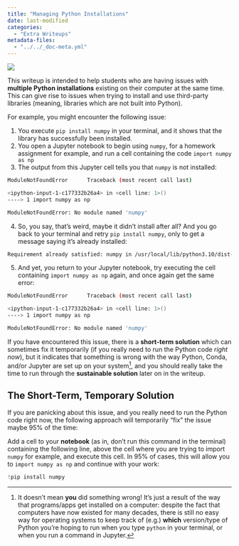 ```yaml
---
title: "Managing Python Installations"
date: last-modified
categories:
  - "Extra Writeups"
metadata-files: 
  - "../../_doc-meta.yml"
---
```


![](images/spiderman-crop.jpeg)

This writeup is intended to help students who are having issues with **multiple Python installations** existing on their computer at the same time. This can give rise to issues when trying to install and use third-party libraries (meaning, libraries which are not built into Python).

For example, you might encounter the following issue:

1. You execute `pip install numpy` in your terminal, and it shows that the library has successfully been installed.
2. You open a Jupyter notebook to begin using `numpy`, for a homework assignment for example, and run a cell containing the code `import numpy as np`
3. The output from this Jupyter cell tells you that `numpy` is not installed:

```bash
ModuleNotFoundError      Traceback (most recent call last)

<ipython-input-1-c177332b26a4> in <cell line: 1>()
----> 1 import numpy as np

ModuleNotFoundError: No module named 'numpy'
```

4. So, you say, that's weird, maybe it didn't install after all? And you go back to your terminal and retry `pip install numpy`, only to get a message saying it's already installed:

```bash
Requirement already satisfied: numpy in /usr/local/lib/python3.10/dist-packages (1.23.5)
```

5. And yet, you return to your Jupyter notebook, try executing the cell containing `import numpy as np` again, and once again get the same error:

```bash
ModuleNotFoundError      Traceback (most recent call last)

<ipython-input-1-c177332b26a4> in <cell line: 1>()
----> 1 import numpy as np

ModuleNotFoundError: No module named 'numpy'
```

If you have encountered this issue, there is a **short-term solution** which can sometimes fix it temporarily (if you really need to run the Python code *right now*), but it indicates that something is wrong with the way Python, Conda, and/or Jupyter are set up on your system^[It doesn't mean **you** did something wrong! It's just a result of the way that programs/apps get installed on a computer: despite the fact that computers have now existed for many decades, there is still no easy way for operating systems to keep track of (e.g.) **which** version/type of Python you're hoping to run when you type `python` in your terminal, or when you run a command in Jupyter.], and you should really take the time to run through the **sustainable solution** later on in the writeup.

## The Short-Term, Temporary Solution

If you are panicking about this issue, and you really need to run the Python code right now, the following approach will temporarily "fix" the issue maybe 95% of the time:

Add a cell to your **notebook** (as in, don't run this command in the terminal) containing the following line, above the cell where you are trying to import `numpy` for example, and execute this cell. In 95% of cases, this will allow you to `import numpy as np` and continue with your work:

```python
!pip install numpy
```


